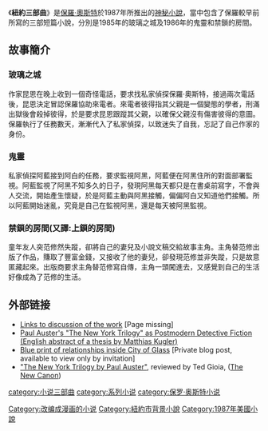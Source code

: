 {{NoteTA|G1=Show}}
{{infobox Book | <!-- See Wikipedia:WikiProject_Novels or Wikipedia:WikiProject_Books -->
| name             = 紐約三部曲
| title_orig       ='''''The New York Trilogy'''''
| translator       =
| author           = [[保羅·奧斯特|保羅·奧斯特]]
| country          = {{flagicon|USA}}[[美國|美國]]
| language         = [[英文|英文]]
| series           = 
| genre            = [[神秘小說|神秘小說]]
| publisher        = Faber & Faber
| release_date     = 1987年
| media_type       = 平裝
| preceded_by      = 
| followed_by      = 
}}
《'''紐約三部曲'''》是[[保羅·奧斯特|保羅·奧斯特]]於1987年所推出的[[神秘小說|神秘小說]]，當中包含了保羅較早前所寫的三部短篇小說，分別是1985年的玻璃之城及1986年的鬼靈和禁鎖的房間。

==故事簡介==
===玻璃之城===
作家昆恩在晚上收到一個奇怪電話，要求找私家偵探保羅·奧斯特，接過兩次電話後，昆恩決定冒認保羅協助來電者。來電者彼得指其父親是一個變態的學者，刑滿出獄後會殺掉彼得，於是要求昆恩跟蹤其父親，以確保父親沒有傷害彼得的意圖。保羅執行了任務數天，漸漸代入了私家偵探，以致迷失了自我，忘記了自己作家的身份。

===鬼靈===
私家偵探阿藍接到阿白的任務，要求監視阿黑，阿藍便在阿黑住所的對面部署監視。阿藍監視了阿黑不知多久的日子，發現阿黑每天都只是在書桌前寫字，不會與人交流，開始產生懷疑，於是阿藍主動與阿黑接觸，偏偏阿白又知道他們接觸。所以阿藍開始迷亂，究竟是自己在監視阿黑，還是每天被阿黑監視。

===禁鎖的房間(又譯:上鎖的房間)===
童年友人突范修然失蹤，卻將自己的妻兒及小說文稿交給故事主角。主角替范修出版了作品，賺取了豐富金錢，又接收了他的妻兒，卻發現范修並非失蹤，只是故意匿藏起來。出版商要求主角替范修寫自傳，主角一頭闖進去，又感覺到自己的生活好像成為了范修的生活。

==外部链接==
*[https://web.archive.org/web/20040609054550/http://www.paulauster.co.uk/thenewyorktrilogy.htm Links to discussion of the work] [Page missing]
*[http://www.diplom.de/e-book/217703/paul-auster-s-the-new-york-trilogy-as-postmodern-detective-fiction  Paul Auster's "The New York Trilogy" as Postmodern Detective Fiction (English abstract of a thesis by Matthias Kugler)] 
*[http://traui.blogspot.com/2007/05/katze-schwanz.html Blue print of relationships inside City of Glass] [Private blog post, available to view only by invitation]
*[http://www.thenewcanon.com/auster_the_new_york_trilogy.html "The New York Trilogy by Paul Auster"], reviewed by Ted Gioia, ([http://www.thenewcanon.com  The New Canon])

{{DEFAULTSORT:New York Trilogy, The}}
[[Category:改编成漫画的小说|Category:改编成漫画的小说]]
[[category:小说三部曲|category:小说三部曲]]
[[category:系列小说|category:系列小说]]
[[category:保罗·奥斯特小说|category:保罗·奥斯特小说]]
[[Category:紐約市背景小說|Category:紐約市背景小說]]
[[Category:1987年美國小說|Category:1987年美國小說]]